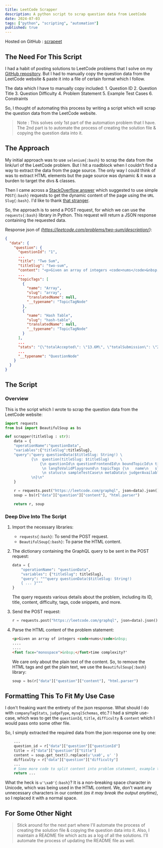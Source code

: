 ```yaml
---
title: LeetCode Scrapper
description: A python script to scrap question data from LeetCode
date: 2024-07-03
tags: ["python", "scripting", "automation"]
published: true
---
```


Hosted on GitHub : [scrapeet](https://github.com/SahooBishwajeet/scrapeet)

## The Need For This Script

I had a habit of posting solutions to LeetCode problems that I solve on my [GitHub repository](https://github.com/SahooBishwajeet/leetcode).
But I had to manually copy the question data from the LeetCode website & paste it into a file of certain format which I follow.

The data which I have to manually copy included:
    1. Question ID
    2. Question Title
    3. Question Difficulty
    4. Problem Statement
    5. Example Test Cases
    6. Constraints

So, I thought of automating this process by writing a script which will scrap the question data from the LeetCode website.

> Note : This solves only 1st part of the automation problem that I have. The 2nd part is to automate the process of creating the solution file & copying the question data into it. 

## The Approach

My initial approach was to use `selenium{:bash}` to scrap the data from the link/url of the LeetCode problem. But I hit a roadblock when I couldn't find a way to extract the data from the page source.
The only way I could think of was to extract HTML elements but the page source was dynamic & it was a burden to target the divs & classes.

Then I came across a [StackOverflow answer](https://stackoverflow.com/a/56610178/21152769) which suggested to use simple `POST{:bash}` requests to get the dynamic content of the page using the `URL Slug{:bash}`.
I'd like to thank [that stranger](https://stackoverflow.com/users/6241235/qharr).

So, the approach is to send a POST request, for which we can use the `requests{:bash}` library in Python. This request will return a JSON response containing the requested data.

Response json of _(https://leetcode.com/problems/two-sum/description/)_:

```json showLineNumbers title="response.json" /"data"/ /"question"/ /"questionId"/ /"title"/ /"titleSlug"/ /"content"/ /"topicTags"/ /"stats"/ /"__typename"/3 
{
  "data": {
    "question": {
      "questionId": "1",
      ...
      "title": "Two Sum",
      "titleSlug": "two-sum",
      "content": "<p>Given an array of integers <code>nums</code>&nbsp;and an integer <code>target</code>, return <em>indices of the two numbers such that they add up to <code>target</code></em>.</p>\n\n<p>You may assume that each input would have <strong><em>exactly</em> one solution</strong>, and you may not use the <em>same</em> element twice.</p>\n\n<p>You can return the answer in any order.</p>\n\n<p>&nbsp;</p>\n<p><strong class=\"example\">Example 1:</strong></p>\n\n<pre>\n<strong>Input:</strong> nums = [2,7,11,15], target = 9\n<strong>Output:</strong> [0,1]\n<strong>Explanation:</strong> Because nums[0] + nums[1] == 9, we return [0, 1].\n</pre>\n\n<p><strong class=\"example\">Example 2:</strong></p>\n\n<pre>\n<strong>Input:</strong> nums = [3,2,4], target = 6\n<strong>Output:</strong> [1,2]\n</pre>\n\n<p><strong class=\"example\">Example 3:</strong></p>\n\n<pre>\n<strong>Input:</strong> nums = [3,3], target = 6\n<strong>Output:</strong> [0,1]\n</pre>\n\n<p>&nbsp;</p>\n<p><strong>Constraints:</strong></p>\n\n<ul>\n\t<li><code>2 &lt;= nums.length &lt;= 10<sup>4</sup></code></li>\n\t<li><code>-10<sup>9</sup> &lt;= nums[i] &lt;= 10<sup>9</sup></code></li>\n\t<li><code>-10<sup>9</sup> &lt;= target &lt;= 10<sup>9</sup></code></li>\n\t<li><strong>Only one valid answer exists.</strong></li>\n</ul>\n\n<p>&nbsp;</p>\n<strong>Follow-up:&nbsp;</strong>Can you come up with an algorithm that is less than <code>O(n<sup>2</sup>)</code><font face=\"monospace\">&nbsp;</font>time complexity?",
      ...
      "topicTags": [
        {
          "name": "Array",
          "slug": "array",
          "translatedName": null,
          "__typename": "TopicTagNode"
        },
        {
          "name": "Hash Table",
          "slug": "hash-table",
          "translatedName": null,
          "__typename": "TopicTagNode"
        }
      ],
      ...
      "stats": "{\"totalAccepted\": \"13.6M\", \"totalSubmission\": \"25.7M\", \"totalAcceptedRaw\": 13641591, \"totalSubmissionRaw\": 25743266, \"acRate\": \"53.0%\"}",
      ...
      "__typename": "QuestionNode"
    }
  }
}

```

## The Script 

### Overview

This is the script which I wrote to scrap the question data from the LeetCode website:

```python showLineNumbers title="scrapper.py" {16-17,19}
import requests
from bs4 import BeautifulSoup as bs

def scrapper(titleSlug : str):
    data = {
    "operationName":"questionData",
    "variables":{"titleSlug":titleSlug},
    "query":"query questionData($titleSlug: String!) \
            {\n  question(titleSlug: $titleSlug)     \
                {\n questionId\n questionFrontendId\n boundTopicId\n title\n titleSlug\n content\n translatedTitle\n translatedContent\n isPaidOnly\n difficulty\n likes\n dislikes\n isLiked\n similarQuestions\n contributors {\n   username\n   profileUrl\n   avatarUrl\n   __typename\n }  \
                 \n langToValidPlayground\n topicTags {\n   name\n   slug\n   translatedName\n   __typename\n }\n companyTagStats\n codeSnippets {\n   lang\n   langSlug\n   code\n   __typename\n }\n stats\n hints\n solution {\n   id\n   canSeeDetail\n   __typename\n }  \
                 \n status\n sampleTestCase\n metaData\n judgerAvailable\n judgeType\n mysqlSchemas\n enableRunCode\n enableTestMode\n envInfo\n libraryUrl\n __typename\n  }  \
            \n}\n"
    }

    r = requests.post("https://leetcode.com/graphql", json=data).json()
    soup = bs(r["data"]["question"]["content"], "html.parser")

    return r, soup
```

### Deep Dive Into The Script

1. Import the necessary libraries:
    - `requests{:bash}`: To send the POST request.
    - `BeautifulSoup{:bash}`: To parse the HTML content.

2. The dictionary containing the GraphQL query to be sent in the POST request:
    ```python showLineNumbers /$titleSlug: String!/
    data = {
        "operationName": "questionData",
        "variables": {"titleSlug": titleSlug},
        "query": """query questionData($titleSlug: String!) 
        { ... }"""
    }
    ```

    The query requests various details about the problem, including its ID, title, content, difficulty, tags, code snippets, and more.

3. Send the POST request:
    ```python showLineNumbers "https://leetcode.com/graphql"
    r = requests.post("https://leetcode.com/graphql", json=data).json()
    ```

4. Parse the HTML content of the problem statement:
    ```html
    <p>Given an array of integers <code>nums</code>&nbsp;
    ....
    ....
    <font face="monospace">&nbsp;</font>time complexity?'
    ```

    We care only about the plain text of the content. So, to remove the HTML tags and get the plain text, we use the `BeautifulSoup{:bash}` library:

    ```python showLineNumbers /html.parser/
    soup = bs(r["data"]["question"]["content"], "html.parser")
    ```

## Formatting This To Fit My Use Case

I don't freaking want the entirety of the json response. What should I do with `companyTagStats`, `judgeType`, `mysqlSchemas`, etc.?
I had a simple use-case, which was to get the `questionId`, `title`, `difficulty` & `content` which I would pass onto some other file.

So, I simply extracted the required data from the json response one by one:

```python showLineNumbers /replace(u'\xa0', u' ')/
    ...
    question_id = r["data"]["question"]["questionId"]
    title = r["data"]["question"]["title"]
    content = soup.get_text().replace(u'\xa0', u' ')
    difficulty = r["data"]["question"]["difficulty"]
    ...
    # Some more code to split content into problem statement, example test cases & constraints
    return ...
```

What the heck is `u'\xa0'{:bash}`? It is a non-breaking space character in Unicode, which was being used in the HTML content. 
We, don't want any unnecessary characters in our content _(as it may break the output anytime)_, so I replaced it with a normal space. 

## For Some Other Night

> Stick around for the next part where I'll automate the process of creating the solution file & copying the question data into it. Also, I maintain a README file which acts as a log of all the solutions. I'll automate the process of updating the README file as well.